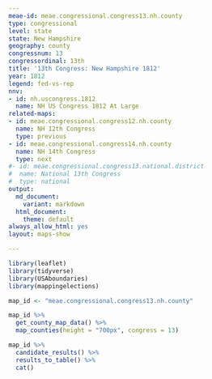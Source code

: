 ```yaml
---
meae-id: meae.congressional.congress13.nh.county
type: congressional
level: state
state: New Hampshire
geography: county
congressnum: 13
congressordinal: 13th
title: '13th Congress: New Hampshire 1812'
year: 1812
legend: fed-vs-rep
nnv:
- id: nh.uscongress.1812
  name: NH US Congress 1812 At Large
related-maps:
- id: meae.congressional.congress12.nh.county
  name: NH 12th Congress
  type: previous
- id: meae.congressional.congress14.nh.county
  name: NH 14th Congress
  type: next
#- id: meae.congressional.congress13.national.district
#  name: National 13th Congress
#  type: national
output:
  md_document:
    variant: markdown
  html_document:
    theme: default
always_allow_html: yes
layout: maps-show

---
```


```r
library(leaflet)
library(tidyverse)
library(USAboundaries)
library(mappingelections)

map_id <- "meae.congressional.congress13.nh.county"
```

<div class="map">

```r
map_id %>%
  get_county_map_data() %>%
  map_counties(height = "700px", congress = 13)
```

</div>

<div class="results-table">

```r
map_id %>%
  candidate_results() %>%
  results_to_table() %>%
  cat()
```

</div>
